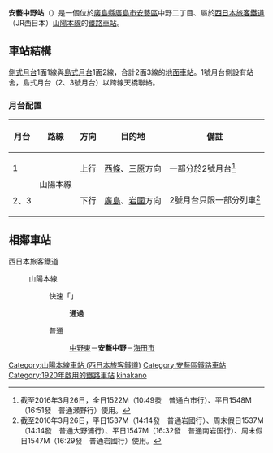 {{NoteTA|1 = zh:安艺中野站; zh-cn:安艺中野站; zh-tw:安藝中野車站; zh-hk:安藝中野站; }}
{{日本車站資訊
|公司色 = #0072bc
|文字色 = 
|站名 = 安藝中野站
|圖片 = 安芸中野駅 Akinakano station - panoramio.jpg
|pxl = 
|圖片說明 =
|日文原名 =安芸中野
|平假名 =あきなかの
|羅馬拼音 =Aki-Nakano
|副站名 = 
|電報略號 = ナノ
|車站編號 =
|所在地 = {{JPN}}[[廣島縣|廣島縣]][[廣島市|廣島市]][[安藝區|安藝區]]中野二丁目2番3號
|車站構造 = [[地面車站|地面車站]]
|月台配置 = 2面3線
|啟用年月日 = 1920年（[[大正|大正]]9年）8月15日
|廢站年月日 = 
|乘客人數 =2,927
|上下車人次 =
|統計年度 =2014年
|轉車 =
|備註 =業務委託車站<br/>設有[[綠色窗口|綠色窗口]]<br/>[[File:JR_area_HIRO.png|15px]] [[特定都區市內|廣島市內]]站
|全寬備註 = 
|adjacent = {{Adjacent stations|system=西日本旅客鐵道|line=HG|left=中野東|right=海田市|note-left=JR-G06<br/>2.0km|note-mid=JR-G05<br/>距離[[神戶站_(兵庫縣)|神戶]]294.4km|note-right=JR-G04<br/>3.9km}}
}}
'''安藝中野站'''（{{jpn|j=安芸中野駅|hg=あきなかのえき|rm=Aki-nakano eki|f=y}}）是一個位於[[廣島縣|廣島縣]][[廣島市|廣島市]][[安藝區|安藝區]]中野二丁目、屬於[[西日本旅客鐵道|西日本旅客鐵道]]（JR西日本）[[山陽本線|山陽本線]]的[[鐵路車站|鐵路車站]]。

== 車站結構 ==
[[側式月台|側式月台]]1面1線與[[島式月台|島式月台]]1面2線，合計2面3線的[[地面車站|地面車站]]。1號月台側設有站舍，島式月台（2、3號月台）以跨線天橋聯絡。
=== 月台配置 ===
{| rules="rows" class="wikitable"
!月台<!-- 事業者側による呼称 --->!!路線!!方向!!目的地!!備註
|-
! 1
| rowspan="2"| {{JR西路線記號|H|G}} 山陽本線
| style="text-align:center" | 上行
| [[西條站_(廣島縣)|西條]]、[[三原站_(日本)|三原]]方向
| 一部分於2號月台<ref>截至2016年3月26日，全日1522M（10:49發　普通白市行）、平日1548M（16:51發　普通瀬野行）使用。</ref>
|-
! 2、3
| style="text-align:center" | 下行
| [[廣島站|廣島]]、[[岩國站|岩國]]方向
| 2號月台只限一部分列車<ref>截至2016年3月26日，平日1537M（14:14發　普通岩國行）、周末假日1537M（14:14發　普通大野浦行）、平日1547M（16:32發　普通南岩国行）、周末假日1547M（16:29發　普通岩國行）使用。</ref>
|}

== 相鄰車站 ==
; 西日本旅客鐵道
: {{JR西路線記號|H|G}} 山陽本線
:: {{color|#f60|■}}快速「{{link-ja|通勤Liner (列車)|通勤ライナー_(列車)|通勤Liner}}」
::: '''通過'''
:: {{color|#999|■}}普通
::: [[中野東站|中野東]]－'''安藝中野'''－[[海田市站|海田市]]
{{DEFAULTSORT:Aki-nakano}}
{{山陽本線 (廣島地區)}}
[[Category:山陽本線車站_(西日本旅客鐵道)|Category:山陽本線車站 (西日本旅客鐵道)]]
[[Category:安藝區鐵路車站|Category:安藝區鐵路車站]]
[[Category:1920年啟用的鐵路車站|Category:1920年啟用的鐵路車站]]
[[Category:日本鐵路車站_A|kinakano]]
